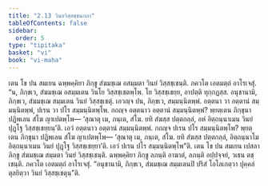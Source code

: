 ```yaml
---
title: "2.13 วินยวิสฺสชฺชนกถา"
tableOfContents: false
sidebar:
  order: 5
type: "tipitaka"
basket: "vi"
book: "vi-maha"
---
```



<DynamicBreadcrumb />

<Division number="152" book="vi-maha">

<Paragraph number="634" book="vi-maha">
เตน โข ปน สมเยน ฉพฺพคฺคิยา ภิกฺขู สํฆมชฺเฌ อสมฺมตา วินยํ วิสฺสชฺเชนฺติ. ภควโต เอตมตฺถํ อาโรเจสุํ. “น, ภิกฺขเว, สํฆมชฺเฌ อสมฺมเตน วินโย วิสฺสชฺเชตพฺโพ. โย วิสฺสชฺเชยฺย, อาปตฺติ ทุกฺกฏสฺส. อนุชานามิ, ภิกฺขเว, สํฆมชฺเฌ สมฺมเตน วินยํ วิสฺสชฺเชตุํ. เอวญฺจ ปน, ภิกฺขเว, สมฺมนฺนิตพฺพํ. อตฺตนา วา อตฺตานํ สมฺมนฺนิตพฺพํ, ปเรน วา ปโร สมฺมนฺนิตพฺโพ. กถญฺจ อตฺตนาว อตฺตานํ สมฺมนฺนิตพฺพํ? พฺยตฺเตน ภิกฺขุนา ปฏิพเลน สํโฆ ญาเปตพฺโพ—
</Paragraph>

<Paragraph number="635" book="vi-maha">
‘สุณาตุ เม, ภนฺเต, สํโฆ. ยทิ สํฆสฺส ปตฺตกลฺลํ, อหํ อิตฺถนฺนาเมน วินยํ ปุฏฺโฐ วิสฺสชฺเชยฺยนฺ’ติ. เอวํ อตฺตนาว อตฺตานํ สมฺมนฺนิตพฺพํ.
</Paragraph>

<Paragraph number="636" book="vi-maha">
กถญฺจ ปเรน ปโร สมฺมนฺนิตพฺโพ? พฺยตฺเตน ภิกฺขุนา ปฏิพเลน สํโฆ ญาเปตพฺโพ—
</Paragraph>

<Paragraph number="637" book="vi-maha">
‘สุณาตุ เม, ภนฺเต, สํโฆ. ยทิ สํฆสฺส ปตฺตกลฺลํ, อิตฺถนฺนาโม อิตฺถนฺนาเมน วินยํ ปุฏฺโฐ วิสฺสชฺเชยฺยา’ติ. เอวํ ปเรน ปโร สมฺมนฺนิตพฺโพ”ติ.
</Paragraph>

<Paragraph number="638" book="vi-maha">
เตน โข ปน สมเยน เปสลา ภิกฺขู สํฆมชฺเฌ สมฺมตา วินยํ วิสฺสชฺเชนฺติ. ฉพฺพคฺคิยา ภิกฺขู ลภนฺติ อาฆาตํ, ลภนฺติ อปฺปจฺจยํ, วเธน ตชฺเชนฺติ. ภควโต เอตมตฺถํ อาโรเจสุํ. “อนุชานามิ, ภิกฺขเว, สํฆมชฺเฌ สมฺมเตนปิ ปริสํ โอโลเกตฺวา ปุคฺคลํ ตุลยิตฺวา วินยํ วิสฺสชฺเชตุนฺ”ติ.
</Paragraph>
</Division>